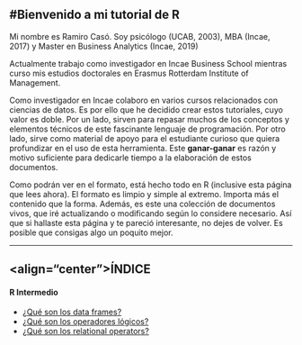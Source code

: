 #Bienvenido a mi tutorial de R
-----------

Mi nombre es Ramiro Casó. Soy psicólogo (UCAB, 2003), MBA (Incae, 2017) y Master en Business Analytics (Incae, 2019)

Actualmente trabajo como investigador en Incae Business School mientras curso mis estudios doctorales en Erasmus Rotterdam Institute of Management. 

Como investigador en Incae colaboro en varios cursos relacionados con ciencias de datos. Es por ello que he decidido crear estos tutoriales, cuyo valor es doble. Por un lado, sirven para repasar muchos de los conceptos y elementos técnicos de este fascinante lenguaje de programación. Por otro lado, sirve como material de apoyo para el estudiante curioso que quiera profundizar en el uso de esta herramienta. Este **ganar-ganar** es razón y motivo suficiente para dedicarle tiempo a la elaboración de estos documentos. 

Como podrán ver en el formato, está hecho todo en R (inclusive esta página que lees ahora). El formato es limpio y simple al extremo. Importa más el contenido que la forma. Además, es este una colección de documentos vivos, que iré actualizando o modificando según lo considere necesario. Así que si hallaste esta página y te pareció interesante, no dejes de volver. Es posible que consigas algo un poquito mejor. 

------------

<h2><align="center">ÍNDICE</h2>

#### R Intermedio
* [¿Qué son los data frames?](https://ramirocaso.github.io/learning_R/Data_Frames.html)
* [¿Qué son los operadores lógicos?](https://ramirocaso.github.io/learning_R/logical_operators.html)
* [¿Qué son los relational operators?](https://ramirocaso.github.io/learning_R/relational_operators.html)